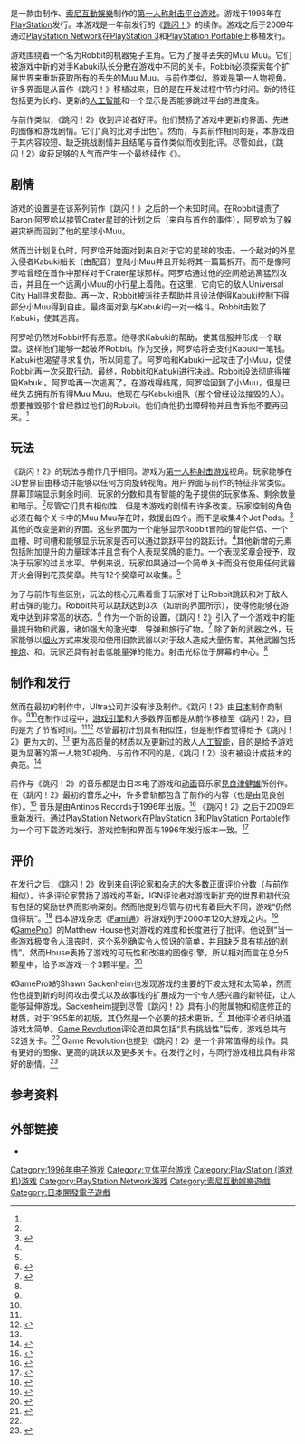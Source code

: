 {{copyedit|time=2017-02-11T13:04:46+00:00}}
{{NoteTA
| G1 = Games
}}
{{Infobox video game
| title = 跳闪！2阿罗哈男爵大伤脑筋之卷
| japanese = ジャンピングフラッシュ! 2 アロハ男爵大弱りの巻
| english = Jumping Flash! 2
| image =
| caption =
| developer = {{tsl|en|Exact (company)||Exact}}
| publisher = [[索尼互動娛樂|索尼互動娛樂]]
| director = Koji Tada
| producer = Tetsuji Yamamoto<br/>Junichiro Ueno<br/>Yukihito Morikawa
| programmer = Takashi Katano
| designer = Toshimitsu Odaira<br/>Shuji Nomaguchi
| writer = Shuji Nomaguchi<br/>Kazuya Sakamoto
| composer = [[見良津健雄|見良津健雄]]
| artist = Kazuma Shirasaki<br/>Yoshiaki Toratani
| released = {{Video game release|JP|26 April 1996|NA|21 August 1996|EU|1 October 1996}}
| genre = [[第一人称视角游戏|第一人称视角游戏]][[平台游戏|平台游戏]] <br> [[第一人称射击游戏|第一人称射击游戏]]
| modes = [[单人电子游戏|单人]]
| platforms = [[PlayStation_(遊戲機)|PlayStation]]
}}

{{vgname|跳闪！2 阿罗哈男爵大伤脑筋之卷|ja=ジャンピングフラッシュ! 2 アロハ男爵大弱りの巻|en=Jumping Flash! 2|diff=yes}}是一款由{{tsl|en|Exact (company)||Exact}}制作、[[索尼互動娛樂|索尼互動娛樂]]制作的[[第一人称射击游戏|第一人称射击]][[平台游戏|平台游戏]]。游戏于1996年在[[PlayStation_(遊戲機)|PlayStation]]发行。本游戏是一年前发行的《[[跳闪！|跳闪！]]》的续作。游戏之后于2009年通过[[PlayStation_Network|PlayStation Network]]在[[PlayStation_3|PlayStation 3]]和[[PlayStation_Portable|PlayStation Portable]]上移植发行。

游戏围绕着一个名为Robbit的机器兔子主角。它为了搜寻丢失的Muu Muu。它们被游戏中新的对手Kabuki队长分散在游戏中不同的关卡。Robbit必须探索每个扩展世界来重新获取所有的丢失的Muu Muu。与前作类似，游戏是第一人物视角。许多界面是从首作《跳闪！》移植过来，目的是在开发过程中节约时间。新的特征包括更为长的{{tsl|en|draw distance||绘制距离}}、更新的[[人工智能|人工智能]]和一个显示是否能够跳过平台的进度条。

与前作类似，《跳闪！2》收到评论者好评。他们赞扬了游戏中更新的界面、先进的图像和游戏剧情。它们“真的比对手出色”。然而，与其前作相同的是，本游戏由于其内容较短、缺乏挑战剧情并且结尾与首作类似而收到批评。尽管如此，《跳闪！2》收获足够的人气而产生一个最终续作《{{tsl|en|Robbit Mon Dieu || Robbit Mon Dieu}}》。

== 剧情 ==

游戏的设置是在该系列前作《跳闪！》之后的一个未知时间。在Robbit谴责了Baron·阿罗哈以接管Crater星球的计划之后（来自与首作的事件），阿罗哈为了躲避灾祸而回到了他的星球小Muu。

然而当计划复仇时，阿罗哈开始面对到来自对于它的星球的攻击。一个敌对的外星入侵者Kabuki船长（由{{tsl|en|Lorelei King || Lorelei King}}配音）登陆小Muu并且开始将其一篇篇拆开。而不是像阿罗哈曾经在首作中那样对于Crater星球那样。阿罗哈通过他的空间舱逃离猛烈攻击，并且在一个远离小Muu的小行星上着陆。在这里，它向它的敌人Universal City Hall寻求帮助。再一次，Robbit被派往去帮助并且设法使得Kabuki控制下得部分小Muu得到自由。最终面对到与Kabuki的一对一格斗。Robbit击败了Kabuki，使其逃离。

阿罗哈仍然对Robbit怀有恶意。他寻求Kabuki的帮助，使其信服并形成一个联盟。这样他们能够一起破坏Robbit。作为交换，阿罗哈将会支付Kabuki一笔钱。Kabuki也渴望寻求复仇，所以同意了。阿罗哈和Kabuki一起攻击了小Muu，促使Robbit再一次采取行动。最终，Robbit和Kabuki进行决战。Robbit设法彻底得摧毁Kabuki。阿罗哈再一次逃离了。在游戏得结尾，阿罗哈回到了小Muu，但是已经失去拥有所有得Muu Muu。他现在与Kabuki组队（那个曾经设法摧毁的人）。想要摧毁那个曾经救过他们的Robbit。他们向他扔出障碍物并且告诉他不要再回来。<ref name="JF 2 review" />

== 玩法 ==

《跳闪！2》的玩法与前作几乎相同。游戏为[[第一人称射击游戏|第一人称射击游戏]]视角。玩家能够在3D世界自由移动并能够以任何方向旋转视角。用户界面与前作的特征非常类似。屏幕顶端显示剩余时间、玩家的分数和具有智能的兔子提供的玩家体系、剩余数量和暗示。<ref name="JF 2 review" />尽管它们具有相似性，但是本游戏的剧情有许多改变。玩家控制的角色必须在每个关卡中的Muu Muu存在时，救援出四个。而不是收集4个Jet Pods。<ref name="JF 2 review">{{cite web|title=Jumping Flash! 2 Review|url=http://uk.ign.com/games/jumping-flash-2/ps-577|work=[[IGN|IGN]]|publisher=IGN UK|accessdate=17 August 2014}}</ref> 其他的改变是新的界面。这些界面为一个能够显示Robbit冒险的智能伴侣、一个血槽、时间槽和能够显示玩家是否可以通过跳跃平台的跳跃计。<ref name="JF 2 review" />其他新增的元素包括附加提升的力量球体并且含有个人表现奖牌的能力。一个表现奖章会授予，取决于玩家的过关水平。举例来说，玩家如果通过一个简单关卡而没有使用任何武器开火会得到花孩奖章。共有12个奖章可以收集。<ref name="JF 2 review" />

为了与前作有些区别，玩法的核心元素着重于玩家对于让Robbit跳跃和对于敌人射击弹的能力。Robbit共可以跳跃达到3次（如新的界面所示），使得他能够在游戏中达到非常高的状态。<ref name="GameSpy">{{cite web|title=Jumping Flash! - PlayStation|url=http://ps3.gamespy.com/playstation-3/jumping-flash/|work=GameSpy|publisher=IGN|accessdate=28 May 2014|archive-date=2014-05-29|archive-url=https://web.archive.org/web/20140529085054/http://ps3.gamespy.com/playstation-3/jumping-flash/|dead-url=no}}</ref> 作为一个新的设置，《跳闪！2》引入了一个游戏中的能量提升物和武器，诸如强大的激光束、导弹和旅行矿物。<ref name="JFGR">{{cite web|title=Jumping Flash! Review|url=http://www.gamerevolution.com/review/jumping-flash|work=[[Game_Revolution|GameRevolution]]|publisher=GameRevolution|accessdate=4 September 2014}}</ref> 除了新的武器之外，玩家能够以[[烟火|烟火]]方式来发现和使用旧款武器以对于敌人造成大量伤害。其他武器包括[[摔炮|摔炮]]、{{tsl|en|bottle rocket ||火箭}}和{{tsl|en|Roman candle (firework) ||罗马烟火筒}}。玩家还具有射击低能量弹的能力。射击光标位于屏幕的中心。<ref name="JFGR" />

== 制作和发行 ==

然而在最初的制作中，Ultra公司并没有涉及制作。《跳闪！2》由[[日本|日本]]制作商{{tsl|en|Exact (company) || Exact Co., Ltd}}制作。<ref name="JF 2 review" /><ref name="ign" />在制作过程中，[[游戏引擎|游戏引擎]]和大多数界面都是从前作移植至《跳闪！2》，目的是为了节省时间。<ref name="GameRev" /><ref name="Exact">{{cite web|title=Exact Games - IGN|url=http://uk.ign.com/companies/exact|work=[[IGN|IGN]]|publisher=IGN UK|accessdate=17 August 2014|deadurl=yes|archiveurl=https://archive.is/20140817210736/http://uk.ign.com/companies/exact|archivedate=2014年8月17日|df=}}</ref> 尽管最初计划具有相似性，但是制作者觉得给予《跳闪！2》更为大的{{tsl|en|draw distance || 视角}}、<ref name="GameRev" /> 更为高质量的材质以及更新过的敌人[[人工智能|人工智能]]，目的是给予游戏更为显著的第一人物3D视角。与前作不同的是，《跳闪！2》没有被设计成技术的典范。<ref>{{cite web|title=Jumping Flash! 2 levels|url=http://uk.ign.com/games/jumping-flash-2/ps-577|work=[[IGN|IGN]]|publisher=IGN UK|accessdate=4 September 2014}}</ref>

前作与《跳闪！2》的音乐都是由日本电子游戏和[[日本动画|动画]]音乐家[[見良津健雄|見良津健雄]]所创作。在《跳闪！2》最初的音乐之中，许多音轨都包含了前作的内容（也是由见良创作）。<ref name="music">{{cite web | author=Martin, Ben | title=Jumping Flash!2 Original Game Soundtrack (Featured Review) | url=http://www.altpop.com/stc/reviews/jf2.htm | work=AltPop.com (Soundtrack Central) | accessdate=9 August 2007 | archive-date=2015-11-19 | archive-url=https://web.archive.org/web/20151119023550/http://soundtrackcentral.com/jumping-flash-2-original-soundtrack/st164 | dead-url=no }}</ref> 音乐是由Antinos Records于1996年出版。<ref>{{Cite web |url=http://orangeloungeradio.com/phpnuke/modules.php?name=News&file=article&sid=622 |title=Takeo Miratsu passes away |accessdate=9 August 2007 |author=Darktetsuya |work=OrangeLoungeRadio |year=2006 |deadurl=yes |archiveurl=https://web.archive.org/web/20070927192904/http://orangeloungeradio.com/phpnuke/modules.php?name=News&file=article&sid=622 |archivedate=2007-09-27}}</ref> 《跳闪！2》之后于2009年重新发行。通过[[PlayStation_Network|PlayStation Network]]在[[PlayStation_3|PlayStation 3]]和[[PlayStation_Portable|PlayStation Portable]]作为一个可下载游戏发行。游戏控制和界面与1996年发行版本一致。<ref>{{cite web|title=Jumping Flash! on PlayStation Network|url=http://us.playstation.com/games/jumping-flash-ps3-psp.html|work=PlayStation US|publisher=Sony US|accessdate=6 May 2014|archive-date=2014-05-06|archive-url=https://web.archive.org/web/20140506170600/http://us.playstation.com/games/jumping-flash-ps3-psp.html|dead-url=no}}</ref>

== 评价 ==

{{Video game reviews
| Allgame = {{Rating|3.5|5}}<ref name="allgame" />
| Fam = 33/40<ref name="fam" />
| GameRev = A-<ref name="GameRev" />
| IGN = 8/10<ref name="ign" />
}}

在发行之后，《跳闪！2》收到来自评论家和杂志的大多数正面评价分数（与前作相似）。许多评论家赞扬了游戏的革新。IGN评论者对游戏新扩充的世界和初代没有包括的奖励世界而影响深刻。然而他提到尽管与初代有着巨大不同，游戏“仍然值得玩”。<ref name="ign">{{cite web|title=Jumping Flash! 2 (1996 review)|url=http://uk.ign.com/articles/1996/11/25/jumping-flash-2|work=[[IGN|IGN]]|publisher=IGN UK|accessdate=2017-02-11|archive-date=2014-08-19|archive-url=https://web.archive.org/web/20140819204906/http://www.ign.com/articles/1996/11/25/jumping-flash-2|dead-url=no}}</ref> 日本游戏杂志《[[Fami通|Fami通]]》将游戏列于2000年120大游戏之内。<ref name="fam">{{cite web | author=Chinn, Marty | date=June 2000 | title=Top 120 Famitsu | url=http://www.gaming-age.com/news/2000/6/23-151 | work=Gaming-Age.com | accessdate=23 November 2008 | deadurl=yes | archiveurl=https://web.archive.org/web/20110605221312/http://www.gaming-age.com/news/2000/6/23-151 | archivedate=2011-06-05}}</ref> 《[[GamePro|GamePro]]》的Matthew House也对游戏的难度和长度进行了批评。他说到“当一些游戏极度令人沮丧时，这个系列确实令人惊讶的简单，并且缺乏具有挑战的剧情”。然而House表扬了游戏的可玩性和改进的图像引擎，所以相对而言在总分5颗星中，给予本游戏一个3颗半星。<ref name="allgame">{{cite web|title=Jumping Flash! 2 - Overview|url=http://www.allgame.com/game.php?id=2155|work=[[AllGame|AllGame]]|publisher=AllGame|accessdate=17 August 2014|archiveurl=https://web.archive.org/web/20100102135631/http://allgame.com/game.php?id=2155|archivedate=2 January 2010}}</ref>

《GamePro》的Shawn Sackenheim也发现游戏的主要的下坡太短和太简单，然而他也提到新的时间攻击模式以及故事线的扩展成为一个令人感兴趣的新特征，让人能够延伸游戏。Sackenheim提到尽管《跳闪！2》具有小的附属物和彻底修正的材质，对于1995年的初版，其仍然是一个必要的技术更新。<ref name="sack">{{cite web|last1=Sackenheim|first1=Shawn|title=Jumping Flash! 2 review - GamePro|url=http://www.allgame.com/game.php?id=2155&tab=review|work=GamePro|publisher=AllGame|accessdate=23 November 2014|archive-date=2014-11-14|archive-url=https://web.archive.org/web/20141114112007/http://www.allgame.com/game.php?id=2155&tab=review|dead-url=no}}</ref> 其他评论者归纳道游戏太简单。[[Game_Revolution|Game Revolution]]评论道如果包括“具有挑战性”后传，游戏总共有32道关卡。<ref name="GameRev" /> Game Revolution也提到《跳闪！2》是一个非常值得的续作。具有更好的图像、更高的跳跃以及更多关卡。在发行之时，与同行游戏相比具有非常好的剧情。<ref name="GameRev">{{cite web|title=Jumping Flash 2 Review|url=http://www.gamerevolution.com/review/jumping-flash-2|work=[[Game_Revolution|Game Revolution]]|publisher=GR|accessdate=17 August 2014}}</ref>

== 参考资料 ==
{{Reflist|2}}

== 外部链接 ==

* {{moby game|id=/jumping-flash-2}}

{{DEFAULTSORT:Jumping Flash 2 Aloha Danjaku Ooyowari No Maki}}
[[Category:1996年电子游戏|Category:1996年电子游戏]]
[[Category:立体平台游戏|Category:立体平台游戏]]
[[Category:PlayStation_(游戏机)游戏|Category:PlayStation (游戏机)游戏]]
[[Category:PlayStation_Network游戏|Category:PlayStation Network游戏]]
[[Category:索尼互動娛樂遊戲|Category:索尼互動娛樂遊戲]]
[[Category:日本開發電子遊戲|Category:日本開發電子遊戲]]